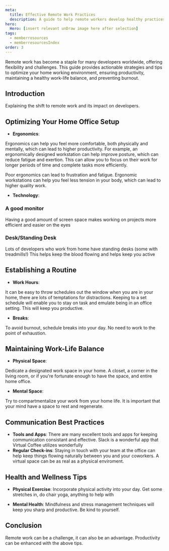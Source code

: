 ```yaml
---
meta:
  title: Effective Remote Work Practices
  description: A guide to help remote workers develop healthy practices.
hero:
  Hero: [insert relevant unDraw image here after selection]
tags:
  - memberresources
  - memberresourcesIndex
order: 3
---
```



<TextContainer background="light" showBackToTopLink={false}>

<LeadText>
Remote work has become a staple for many developers worldwide, offering flexibility and challenges. This guide provides actionable strategies and tips to optimize your home working environment, ensuring productivity, maintaining a healthy work-life balance, and preventing burnout.
</LeadText>

</TextContainer>

<TextContainer showBackToTopLink={false}>

## Introduction
Explaining the shift to remote work and its impact on developers.

## Optimizing Your Home Office Setup
- **Ergonomics**: 

Ergonomics can help you feel more comfortable, both physically and mentally, 
which can lead to higher productivity. For example, an ergonomically designed workstation
can help improve posture, which can reduce fatigue and exertion. 
This can allow you to focus on their work for longer periods of time and complete tasks more efficiently.

Poor ergonomics can lead to frustration and fatigue. 
Ergonomic workstations can help you feel less tension in your body, 
which can lead to higher quality work.

- **Technology**: 

 ### A good monitor
 Having a good amount of screen space makes working on projects more efficient and easier on the eyes
 ### Desk/Standing Desk
 Lots of developers who work from home have standing desks (some with treadmills!) This helps keep the blood flowing and 
 helps keep you active
 

## Establishing a Routine
- **Work Hours**: 

 It can be easy to throw schedules out the window when you are in your home, there are lots of temptations for distractions. 
 Keeping to a set schedule will enable you to stay on task and emulate being in an office setting. This will keep you productive.

- **Breaks**: 

To avoid burnout, schedule breaks into your day. No need to work to the point of exhaustion.

## Maintaining Work-Life Balance
- **Physical Space**: 

Dedicate a designated work space in your home. A closet, a corner in the living room,
or if you're fortunate enough to have the space, and entire home office.
- **Mental Space**: 

Try to compartmentalize your work from your home life.
It is important that your mind have a space to rest and regenerate.


## Communication Best Practices
- **Tools and Apps**: 
There are many excellent tools and apps for keeping communication consistant and effective. Slack is a wonderful app
that Virtual Coffee utilizes wonderfully
- **Regular Check-ins**: Staying in touch with your team at the office can help keep things flowing naturally between you and
your coworkers. A virtual space can be as real as a physical enviroment.

## Health and Wellness Tips
- **Physical Exercise**: Incorporate physical activity into your day. Get some stretches in, do chair yoga, anything to help with 

- **Mental Health**: Mindfulness and stress management techniques will keep you sharp and productive. Be kind to yourself.

## Conclusion
Remote work can be a challenge, it can also be an advantage. Productivity can be enhanced with the above tips.

</TextContainer>